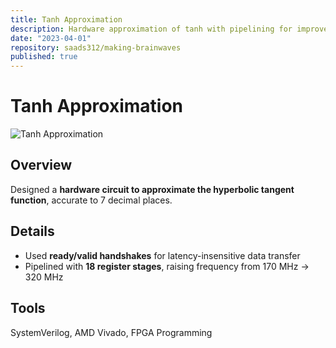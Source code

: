 ```yaml
---
title: Tanh Approximation
description: Hardware approximation of tanh with pipelining for improved performance.
date: "2023-04-01"
repository: saads312/making-brainwaves
published: true
---
```


# Tanh Approximation
![Tanh Approximation](/tanh.png)

## Overview
Designed a **hardware circuit to approximate the hyperbolic tangent function**, accurate to 7 decimal places.

## Details
- Used **ready/valid handshakes** for latency-insensitive data transfer
- Pipelined with **18 register stages**, raising frequency from 170 MHz → 320 MHz

## Tools
SystemVerilog, AMD Vivado, FPGA Programming
